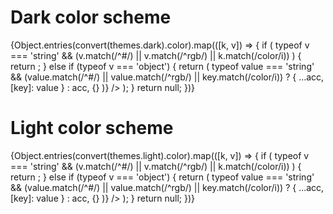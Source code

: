<!-- Colors.stories.mdx -->



<Meta title="Components/Colors/m" />

# Dark color scheme

<div style={{ background: '#202020' }}>
  <ThemeProvider theme={ensure(themes.dark)}>
    <ColorPalette>
      {Object.entries(convert(themes.dark).color).map(([k, v]) => {
        if (
          typeof v === 'string' &&
          (v.match(/^#/) || v.match(/^rgb/) || k.match(/color/i))
        ) {
          return <ColorItem key={k} title={k} colors={{ [k]: v }} />;
        } else if (typeof v === 'object') {
          return (
            <ColorItem
              key={k}
              title={k}
              colors={Object.entries(v).reduce(
                (acc, [key, value]) =>
                  typeof value === 'string' &&
                  (value.match(/^#/) ||
                    value.match(/^rgb/) ||
                    key.match(/color/i))
                    ? { ...acc, [key]: value }
                    : acc,
                {}
              )}
            />
          );
        }
        return null;
      })}
    </ColorPalette>
  </ThemeProvider>
</div>

# Light color scheme

<div styles={{ background: '#eeeeee' }}>
  <ColorPalette>
    {Object.entries(convert(themes.light).color).map(([k, v]) => {
      if (
        typeof v === 'string' &&
        (v.match(/^#/) || v.match(/^rgb/) || k.match(/color/i))
      ) {
        return <ColorItem key={k} title={k} colors={{ [k]: v }} />;
      } else if (typeof v === 'object') {
        return (
          <ColorItem
            key={k}
            title={k}
            colors={Object.entries(v).reduce(
              (acc, [key, value]) =>
                typeof value === 'string' &&
                (value.match(/^#/) ||
                  value.match(/^rgb/) ||
                  key.match(/color/i))
                  ? { ...acc, [key]: value }
                  : acc,
              {}
            )}
          />
        );
      }
      return null;
    })}
  </ColorPalette>
</div>